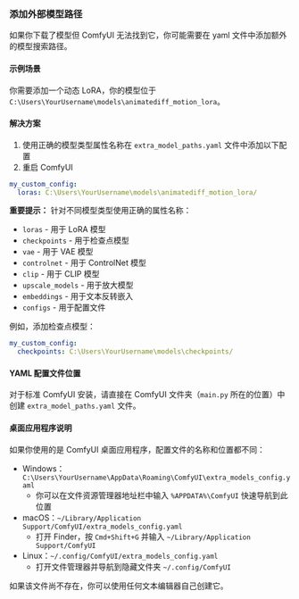 ### 添加外部模型路径

如果你下载了模型但 ComfyUI 无法找到它，你可能需要在 yaml 文件中添加额外的模型搜索路径。

#### 示例场景
你需要添加一个动态 LoRA，你的模型位于 `C:\Users\YourUsername\models\animatediff_motion_lora`。

#### 解决方案
1. 使用正确的模型类型属性名称在 `extra_model_paths.yaml` 文件中添加以下配置
2. 重启 ComfyUI

```yaml
my_custom_config:
  loras: C:\Users\YourUsername\models\animatediff_motion_lora/
```

**重要提示：** 针对不同模型类型使用正确的属性名称：
- `loras` - 用于 LoRA 模型
- `checkpoints` - 用于检查点模型  
- `vae` - 用于 VAE 模型
- `controlnet` - 用于 ControlNet 模型
- `clip` - 用于 CLIP 模型
- `upscale_models` - 用于放大模型
- `embeddings` - 用于文本反转嵌入
- `configs` - 用于配置文件

例如，添加检查点模型：
```yaml
my_custom_config:
  checkpoints: C:\Users\YourUsername\models\checkpoints/
```

#### YAML 配置文件位置
对于标准 ComfyUI 安装，请直接在 ComfyUI 文件夹（`main.py` 所在的位置）中创建 `extra_model_paths.yaml` 文件。

#### 桌面应用程序说明
如果你使用的是 ComfyUI 桌面应用程序，配置文件的名称和位置都不同：

- Windows：`C:\Users\YourUsername\AppData\Roaming\ComfyUI\extra_models_config.yaml`
  - 你可以在文件资源管理器地址栏中输入 `%APPDATA%\ComfyUI` 快速导航到此位置
- macOS：`~/Library/Application Support/ComfyUI/extra_models_config.yaml`
  - 打开 Finder，按 `Cmd+Shift+G` 并输入 `~/Library/Application Support/ComfyUI`
- Linux：`~/.config/ComfyUI/extra_models_config.yaml`
  - 打开文件管理器并导航到隐藏文件夹 `~/.config/ComfyUI`

如果该文件尚不存在，你可以使用任何文本编辑器自己创建它。